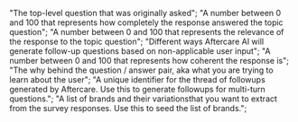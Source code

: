   "The top-level question that was originally asked";
  "A number between 0 and 100 that represents how completely the response answered the topic question";
  "A number between 0 and 100 that represents the relevance of the response to the topic question";
  "Different ways Aftercare AI will generate follow-up questions based on non-applicable user input";
  "A number between 0 and 100 that represents how coherent the response is";
  "The why behind the question / answer pair, aka what you are trying to learn about the user";
  "A unique identifier for the thread of followups generated by Aftercare. Use this to generate followups for multi-turn questions.";
  "A list of brands and their variationsthat you want to extract from the survey responses. Use this to seed the list of brands.";
